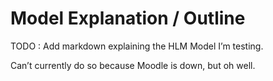 # Model Explanation / Outline

TODO : Add markdown explaining the HLM Model I'm testing.

Can't currently do so because Moodle is down, but oh well.
